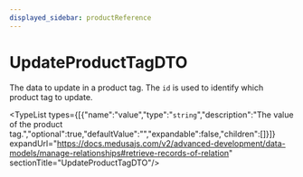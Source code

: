 ```yaml
---
displayed_sidebar: productReference
---
```



# UpdateProductTagDTO

The data to update in a product tag. The `id` is used to identify which product tag to update.

<TypeList types={[{"name":"value","type":"`string`","description":"The value of the product tag.","optional":true,"defaultValue":"","expandable":false,"children":[]}]} expandUrl="https://docs.medusajs.com/v2/advanced-development/data-models/manage-relationships#retrieve-records-of-relation" sectionTitle="UpdateProductTagDTO"/>
